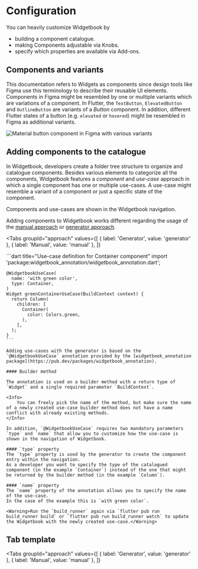 # Configuration

You can heavily customize Widgetbook by 
- building a component catalogue.
- making Components adjustable via Knobs.
- specify which properties are available via Add-ons.

## Components and variants

This documentation refers to Widgets as components since design tools like Figma use this terminology to describe their reusable UI elements. 
Components in Figma might be resembled by one or multiple variants which are variations of a component. 
In Flutter, the `TextButton`, `ElevatedButton` and `OutlineButton` are variants of a _Button_ component. 
In addition, different Flutter states of a button (e.g. `elevated` or `hovered`) might be resembled in Figma as additional variants. 

<Image 
    zoom
    src="/assets/getting-started/figma-button-component.svg" 
    alt="Material button component in Figma with various variants" 
    caption="Material button component in Figma with various variants" 
/>

## Adding components to the catalogue

In Widgetbook, developers create a folder tree structure to organize and catalogue components. 
Besides various elements to categorize all the components, Widgetbook features a _component_ and _use-case_ approach in which a single component has one or multiple use-cases.
A use-case might resemble a variant of a component or just a specific state of the component.

Components and use-cases are shown in the Widgetbook navigation.

<Info>Adding components to Widgetbook works different regarding the usage of the [manual approach](/getting-started/getting-started#approaches) or [generator approach](/getting-started/getting-started#approaches).</Info>

<Tabs
  groupId="approach"
  values={[
    { label: 'Generator', value: 'generator' },
    { label: 'Manual', value: 'manual' },
  ]}
>
  <TabItem value="generator">
    ```dart title="Use-case definition for Container component"
    import 'package:widgetbook_annotation/widgetbook_annotation.dart';

    @WidgetbookUseCase(
      name: 'with green color',
      type: Container,
    )
    Widget greenContainerUseCase(BuildContext context) {
      return Column(
        children: [
          Container(
            color: Colors.green,
          ),
        ],
      );
    }
    ```

    Adding use-cases with the generator is based on the `@WidgetbookUseCase` annotation provided by the [widgetbook_annotation package](https://pub.dev/packages/widgetbook_annotation).

    #### Builder method

    The annotation is used on a builder method with a return type of `Widget` and a single required parameter `BuildContext`.
    
    <Info>
        You can freely pick the name of the method, but make sure the name of a newly created use-case builder method does not have a name conflict with already existing methods.
    </Info>

    In addition, `@WidgetbookUseCase` requires two mandatory parameters `type` and `name` that allow you to customize how the use-case is shown in the navigation of Widgetbook. 

    #### `type` property
    The `type` property is used by the generator to create the component entry within the navigation. 
    As a developer you want to specify the type of the catalogued component (in the example `Container`) instead of the one that might be returned by the builder method (in the example `Column`).

    #### `name` property
    The `name` property of the annotation allows you to specify the name of the use-case. 
    In the case of the example this is `with green color`.

    <Warning>Run the `build_runner` again via `flutter pub run build_runner build` or `flutter pub run build_runner watch` to update the Widgetbook with the newly created use-case.</Warning>
  </TabItem>
  <TabItem value="manual">

  </TabItem>
</Tabs>

## Tab template
<Tabs
  groupId="approach"
  values={[
    { label: 'Generator', value: 'generator' },
    { label: 'Manual', value: 'manual' },
  ]}
>
  <TabItem value="generator">

  </TabItem>
  <TabItem value="manual">

  </TabItem>
</Tabs>